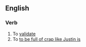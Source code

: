 ==English==

===Verb===
{{en-verb|validifies|validifying|validified}}

# To [[validate]]
# To [[to be full of crap like Justin is]]